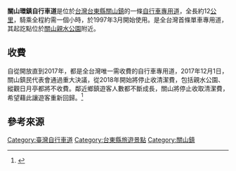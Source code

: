 '''關山環鎮自行車道'''是位於[[台灣|台灣]][[台東縣|台東縣]][[關山鎮_(臺灣)|關山鎮]]的一條[[自行車專用道|自行車專用道]]，全長約12[[公里|公里]]，騎乘全程約需一個小時，於1997年3月開始使用。是全台灣首條單車專用道，其起訖點位於[[關山親水公園|關山親水公園]]附近。
== 收費 ==
自從開放直到2017年，都是全台灣唯一需收費的自行車專用道，2017年12月1日，關山鎮民代表會通過重大決議，從2018年開始將停止收清潔費，包括親水公園、縱觀日月亭都將不收費。鄰近鄉鎮遊客人數都不斷成長，關山將停止收取清潔費，希望藉此讓遊客重新回歸。<ref>{{cite news|url=http://www.chinatimes.com/newspapers/20171202000438-260107|title=救人氣 關山親水公園不收錢|date=2017-12-02|publisher=中時電子報|accessdate=2017-12-13}}{{zh-tw}}</ref>

== 參考來源 ==
{{reflist}}

{{TW-road-stub}}
[[Category:臺灣自行車道|Category:臺灣自行車道]]
[[Category:台東縣旅遊景點|Category:台東縣旅遊景點]]
[[Category:關山鎮|Category:關山鎮]]